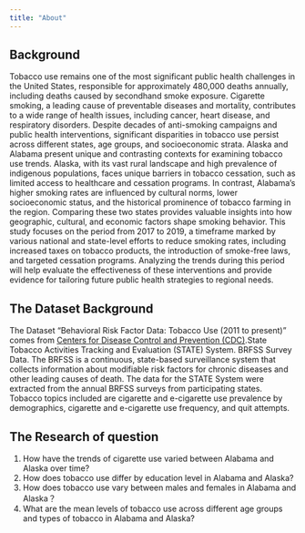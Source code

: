 ```yaml
---
title: "About"
---
```


## Background

Tobacco use remains one of the most significant public health challenges in the United States, responsible for approximately 480,000 deaths annually, including deaths caused by secondhand smoke exposure. Cigarette smoking, a leading cause of preventable diseases and mortality, contributes to a wide range of health issues, including cancer, heart disease, and respiratory disorders. Despite decades of anti-smoking campaigns and public health interventions, significant disparities in tobacco use persist across different states, age groups, and socioeconomic strata. Alaska and Alabama present unique and contrasting contexts for examining tobacco use trends. Alaska, with its vast rural landscape and high prevalence of indigenous populations, faces unique barriers in tobacco cessation, such as limited access to healthcare and cessation programs. In contrast, Alabama's higher smoking rates are influenced by cultural norms, lower socioeconomic status, and the historical prominence of tobacco farming in the region. Comparing these two states provides valuable insights into how geographic, cultural, and economic factors shape smoking behavior. This study focuses on the period from 2017 to 2019, a timeframe marked by various national and state-level efforts to reduce smoking rates, including increased taxes on tobacco products, the introduction of smoke-free laws, and targeted cessation programs. Analyzing the trends during this period will help evaluate the effectiveness of these interventions and provide evidence for tailoring future public health strategies to regional needs.

## The Dataset Background

The Dataset "Behavioral Risk Factor Data: Tobacco Use (2011 to present)" comes from [Centers for Disease Control and Prevention (CDC)](https://chronicdata.cdc.gov/Survey-Data/Behavioral-Risk-Factor-Data-Tobacco-Use-2011-to-pr/wsas-xwh5/about_data).State Tobacco Activities Tracking and Evaluation (STATE) System. BRFSS Survey Data. The BRFSS is a continuous, state-based surveillance system that collects information about modifiable risk factors for chronic diseases and other leading causes of death. The data for the STATE System were extracted from the annual BRFSS surveys from participating states. Tobacco topics included are cigarette and e-cigarette use prevalence by demographics, cigarette and e-cigarette use frequency, and quit attempts.

## The Research of question

1.  How have the trends of cigarette use varied between Alabama and Alaska over time?
2.  How does tobacco use differ by education level in Alabama and Alaska?
3.  How does tobacco use vary between males and females in Alabama and Alaska？
4.  What are the mean levels of tobacco use across different age groups and types of tobacco in Alabama and Alaska?
